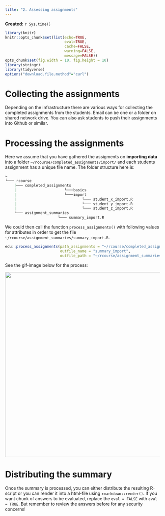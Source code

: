 ```yaml
---
title: "2. Assessing assignments"
---
```


**Created:** `r Sys.time()`

```r
library(knitr)
knitr::opts_chunk$set(list(echo=TRUE,
                           eval=TRUE,
                           cache=FALSE,
                           warning=FALSE,
                           message=FALSE))
opts_chunk$set(fig.width = 10, fig.height = 10)
library(stringr)
library(tidyverse)
options("download.file.method"="curl")
```

# Collecting the assignments

Depending on the infrastructure there are various ways for collecting the completed assignments from the students. Email can be one or a folder on shared network drive. You can also ask students to push their assignments into Github or similar.

# Processing the assignments

Here we assume that you have gathered the assigments on **importing data** into a folder `~/rcourse/completed_assignments/import/` and each students assignment has a unique file name. The folder structure here is:

```bash
~
└─── rcourse
    |─── completed_assignments
    |                      └───basics
    |                      └───import
    |                              └─── student_x_import.R
    |                              └─── student_y_import.R
    |                              └─── student_z_import.R
    └─── assignment_summaries
                        └─── summary_import.R
```

We could then call the function `process_assignments()` with following values for attributes in order to get the file  `~/rcourse/assignment_summaries/summary_import.R`.

```r
edu::process_assignments(path_assignments = "~/rcourse/completed_assignments/import/", 
                         outfile_name = "summary_import", 
                         outfile_path = "~/rcourse/assignment_summaries/")
```


See the gif-image below for the process:



<img src="http://software.markuskainu.fi/ropengov/edu/ropengov_edu_assess.gif" width = 600/>


# Distributing the summary

Once the summary is processed, you can either distribute the resulting R-script or you can render it into a html-file using `rmarkdown::render()`. If you want chunk of answers to be evaluated, replace the `eval = FALSE` with `eval = TRUE`. But remember to review the answers before for any security concerns! 
